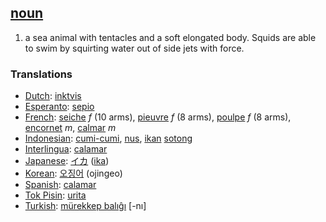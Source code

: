 == [[noun]] ==
#a sea animal with tentacles and a soft elongated body. Squids are able to swim by squirting water out of side jets with force.

=== Translations ===
*[[Dutch]]: [[inktvis]]
*[[Esperanto]]: [[sepio]]
*[[French]]: [[seiche]] ''f'' (10 arms), [[pieuvre]] ''f'' (8 arms), [[poulpe]] ''f'' (8 arms), [[encornet]] ''m'', [[calmar]] ''m''
*[[Indonesian]]: [[cumi-cumi]], [[nus]], [[ikan]] [[sotong]]
*[[Interlingua]]: [[calamar]]
*[[Japanese]]: [[イカ]] ([[ika]])
*[[Korean]]: [[오징어]] (ojingeo)
*[[Spanish]]: [[calamar]]
*[[Tok Pisin]]: [[urita]]
*[[Turkish]]: [[mürekkep balıĝı]] [-nı]